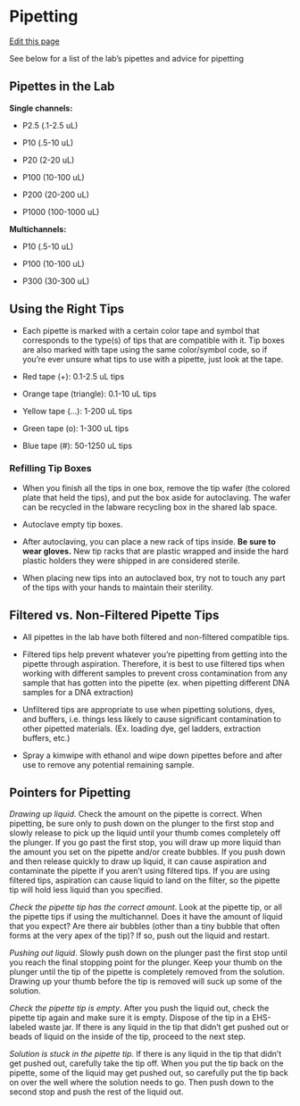 # Pipetting

[Edit this page](https://github.com/DrK-Lo/lotterhoslabprotocols/edit/main/molecprot_pipettesandpipettingtips.qmd)

See below for a list of the lab's pipettes and advice for pipetting

## Pipettes in the Lab

**Single channels:**

- P2.5 (.1-2.5 uL)

- P10 (.5-10 uL)

- P20 (2-20 uL)

- P100 (10-100 uL)

- P200 (20-200 uL)

- P1000 (100-1000 uL)

**Multichannels:**

- P10 (.5-10 uL)

- P100 (10-100 uL)

- P300 (30-300 uL)

## Using the Right Tips

- Each pipette is marked with a certain color tape and symbol that corresponds to the type(s) of tips that are compatible with it. Tip boxes are also marked with tape using the same color/symbol code, so if you're ever unsure what tips to use with a pipette, just look at the tape.

- Red tape (+): 0.1-2.5 uL tips

- Orange tape (triangle): 0.1-10 uL tips

- Yellow tape (...): 1-200 uL tips

- Green tape (o): 1-300 uL tips

- Blue tape (#): 50-1250 uL tips

### Refilling Tip Boxes

- When you finish all the tips in one box, remove the tip wafer (the colored plate that held the tips), and put the box aside for autoclaving. The wafer can be recycled in the labware recycling box in the shared lab space.

- Autoclave empty tip boxes.

- After autoclaving, you can place a new rack of tips inside.  **Be sure to wear gloves.** New tip racks that are plastic wrapped and inside the hard plastic holders they were shipped in are considered sterile.

- When placing new tips into an autoclaved box, try not to touch any part of the tips with your hands to maintain their sterility.

## Filtered vs. Non-Filtered Pipette Tips

- All pipettes in the lab have both filtered and non-filtered compatible tips. 

- Filtered tips help prevent whatever you're pipetting from getting into the pipette through aspiration. Therefore, it is best to use filtered tips when working with different samples to prevent cross contamination from any sample that has gotten into the pipette (ex. when pipetting different DNA samples for a DNA extraction)

- Unfiltered tips are appropriate to use when pipetting solutions, dyes, and buffers, i.e. things less likely to cause significant contamination to other pipetted materials. (Ex. loading dye, gel ladders, extraction buffers, etc.)

- Spray a kimwipe with ethanol and wipe down pipettes before and after use to remove any potential remaining sample.

## Pointers for Pipetting

_Drawing up liquid_. Check the amount on the pipette is correct. When pipetting, be sure only to push down on the plunger to the first stop and slowly release to pick up the liquid until your thumb comes completely off the plunger. If you go past the first stop, you will draw up more liquid than the amount you set on the pipette and/or create bubbles. If you push down and then release quickly to draw up liquid, it can cause aspiration and contaminate the pipette if you aren't using filtered tips. If you are using filtered tips, aspiration can cause liquid to land on the filter, so the pipette tip will hold less liquid than you specified. 

_Check the pipette tip has the correct amount_. Look at the pipette tip, or all the pipette tips if using the multichannel. Does it have the amount of liquid that you expect? Are there air bubbles (other than a tiny bubble that often forms at the very apex of the tip)? If so, push out the liquid and restart.

_Pushing out liquid_. Slowly push down on the plunger past the first stop until you reach the final stopping point for the plunger. Keep your thumb on the plunger until the tip of the pipette is completely removed from the solution. Drawing up your thumb before the tip is removed will suck up some of the solution. 

_Check the pipette tip is empty_. After you push the liquid out, check the pipette tip again and make sure it is empty. Dispose of the tip in a EHS-labeled waste jar. If there is any liquid in the tip that didn't get pushed out or beads of liquid on the inside of the tip, proceed to the next step.

_Solution is stuck in the pipette tip_. If there is any liquid in the tip that didn't get pushed out, carefully take the tip off. When you put the tip back on the pipette, some of the liquid may get pushed out, so carefully put the tip back on over the well where the solution needs to go. Then push down to the second stop and push the rest of the liquid out.

